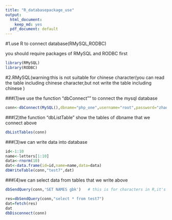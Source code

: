 ```yaml
---
title: "R_databasepackage_use"
output:
  html_document:
    keep_md: yes
  pdf_document: default
---
```



#1.use R to connect database(RMySQL,RODBC)


you should require packages of RMySQL and RODBC  first
```r
library(RMySQL)
library(RODBC)
```


#2.RMySQL(warning:this is not suitable for chinese character(you can read the table including chinese character,but not write the table including chinese )


###(1)we use the function "dbConnect"" to connect the mysql database
```r
conn<-dbConnect(MySQL(),dbname="php_one",username="root",password="zhaolei19930410")
```

###(2)the function "dbListTable" show the tables of dbname that we connect above
```r
dbListTables(conn)
```

###(3)we can write data into database
```r
id<-1:10
name<-letters[1:10]
data<-rnorm(10)
dat<-data.frame(id=id,name=name,data=data)
dbWriteTable(conn,"test7",dat)
```
###(4)we can select data from tables that we write above
```r
dbSendQuery(conn,'SET NAMES gbk')   # this is for characters in R,it's important, otherwise,you will not see the correct answer
```
```r
res=dbSendQuery(conn,"select * from test7")
dat=fetch(res)
dat
dbDisconnect(conn)
```








